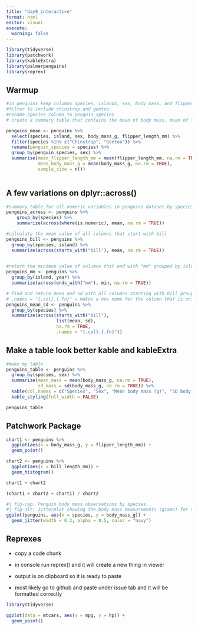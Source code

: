 ```yaml
---
title: "day9_interactive"
format: html
editor: visual
execute: 
  warning: false
---
```


```r
library(tidyverse)
library(patchwork)
library(kableExtra)
library(palmerpenguins)
library(reprex)
```

## Warmup

```r
#in penguins keep columns species, islands, sex, body mass, and flipperlength 
#filter to include chinstrap and gentoo
#rename species column to penguin_species
# create a summary table that contains the mean of body mass, mean of flipper length, and the total count of observations each by species and sex

penguins_mean <- penguins %>% 
  select(species, island, sex, body_mass_g, flipper_length_mm) %>% 
  filter(species %in% c("Chinstrap", "Gentoo")) %>% 
  rename(penguin_species = species) %>% 
  group_by(penguin_species, sex) %>% 
  summarise(mean_flipper_length_mm = mean(flipper_length_mm, na.rm = TRUE),
            mean_body_mass_g = mean(body_mass_g, na.rm = TRUE),
            sample_size = n())
  
```

## A few variations on dplyr::across()

```r
#summary table for all numeric variables in penguins dataset by species
penguins_across <- penguins %>% 
    group_by(species) %>% 
    summarize(across(where(is.numeric), mean, na.rm = TRUE))

```

```r
#calculate the mean value of all columns that start with bill
penguins_bill <- penguins %>% 
  group_by(species, island) %>% 
  summarize(across(starts_with("bill"), mean, na.rm = TRUE))
  
```

```r
#return the minimum value of columns that end with "mm" grouped by island and year
penguins_mm <- penguins %>% 
  group_by(island, year) %>% 
  summarize(across(ends_with("mm"), min, na.rm = TRUE))
```

```r
# find and return mean and sd with all columns starting with bill grouped by penguin species and retunring a new name that combines original with function
# .names = "{.col}.{.fn}" = makes a new name for the column that is original column.function applied
penguins_mean_sd <- penguins %>% 
  group_by(species) %>% 
  summarize(across(starts_with("bill"),
                   list(mean, sd),
                   na.rm = TRUE,
                   .names = "{.col}.{.fn}"))
```

## Make a table look better kable and kableExtra

```r
#make my table
penguins_table <- penguins %>% 
  group_by(species, sex) %>% 
  summarize(mean_mass = mean(body_mass_g, na.rm = TRUE),
            sd_mass = sd(body_mass_g, na.rm = TRUE)) %>% 
  kable(col.names = c("Species", "Sex", "Mean body mass (g)", "SD body mass (g)")) %>% 
  kable_styling(full_width = FALSE)

penguins_table
```

## Patchwork Package

```r
chart1 <- penguins %>% 
  ggplot(aes(x = body_mass_g, y = flipper_length_mm)) +
  geom_point()
```

```r
chart2 <- penguins %>% 
  ggplot(aes(x = bill_length_mm)) +
  geom_histogram()
```

```r
chart1 + chart2
```

```r
(chart1 + chart2 + chart1) / chart2
```

```r
#| fig-cap: Penguin body mass observations by species. 
#| fig-alt: Jitterplot showing the body mass measurements (grams) for three penguin species (Adelie, chinstrap, gentoo) observed near Palmer Archipeligo, Antartica. Adelie and Chinstraps have similar body mass sizes with Gentoos noticably larger than both.
ggplot(penguins, aes(x = species, y = body_mass_g)) +
  geom_jitter(width = 0.2, alpha = 0.5, color = "navy")
```

## Reprexes 

-   copy a code chunk

-   in console run reprex() and it will create a new thing in viewer

-   output is on clipboard so it is ready to paste

-   most likely go to github and paste under issue tab and it will be formatted correctly

```r
library(tidyverse)

ggplot(data = mtcars, aes(x = mpg, y = hp)) +
  geom_point()
```
